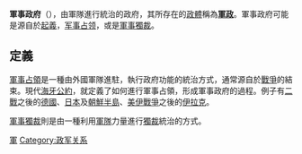{{distinguish|軍政府}}

'''軍事政府'''（{{lang-en|Military government}}），由軍隊進行統治的政府，其所存在的[[政體|政體]]稱為'''[[軍政_(政體)|軍政]]'''。軍事政府可能是源自於[[舉事|起義]]，[[军事占领|军事占领]]，或是[[軍事獨裁|軍事獨裁]]。
==定義==
[[軍事占領|軍事占領]]是一種由外國軍隊進駐，執行政府功能的統治方式，通常源自於[[戰爭|戰爭]]的結束。現代[[海牙公約|海牙公約]]，就定義了如何進行軍事占領，形成軍事政府的過程。例子有[[二戰|二戰]]之後的[[同盟國軍事佔領德意志|德國]]、[[同盟國軍事佔領日本|日本]]及[[盟軍託管時期|朝鮮半島]]、[[伊拉克戰爭|美伊戰爭]]之後的[[美軍佔領伊拉克|伊拉克]]。

[[軍事獨裁|軍事獨裁]]則是由一種利用[[軍隊|軍隊]]力量進行[[獨裁|獨裁]]統治的方式。

[[Category:政府|軍]]
[[Category:政军关系|Category:政军关系]]